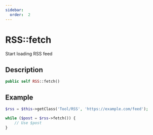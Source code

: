 ```yaml
---
sidebar:
  order:  2
---
```


# RSS::fetch

Start loading RSS feed

## Description

```php
public self RSS::fetch()
```

## Example

```php title="Controller"
$rss = $this->getClass('Tool/RSS', 'https://example.com/feed');

while ($post = $rss->fetch()) {
    // Use $post
}
```
